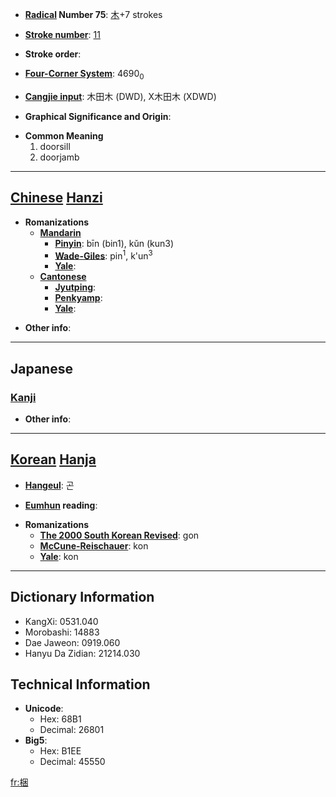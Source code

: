 * '''[[Wiktionary:Chinese radical index| Radical]] Number 75''': [[Wiktionary:Chinese radical index 木|木]]+7 strokes

* '''[[Wiktionary:Chinese total strokes index|Stroke number]]''': [[Wiktionary:Chinese total strokes index 11|11]]

* '''Stroke order''': 

* '''[[Wiktionary:Chinese four corner index|Four-Corner System]]''': 4690<sub>0</sub>

* '''[[Wiktionary:Chinese Cangjie index|Cangjie input]]''': 木田木 (DWD), X木田木 (XDWD)

* '''Graphical Significance and Origin''': 

* '''Common Meaning'''
*#doorsill
*# doorjamb


----

== [[Chinese]] [[Hanzi]] ==

* '''Romanizations'''
** '''[[Mandarin]]'''
*** '''[[Pinyin]]''': bīn (bin1), kǔn (kun3)
*** '''[[Wade-Giles]]''': pin<sup>1</sup>, k'un<sup>3</sup>
*** '''[[Yale]]''': 
** '''[[Cantonese]]'''
*** '''[[Jyutping]]''':
*** '''[[Penkyamp]]''': 
*** '''[[Yale]]''': 

* '''Other info''': 

----

==Japanese==
===[[Kanji]]===
{{kanji|on readings=[[こん]] (kon)|kun readings=[[しきみ]] (shikimi), [[こり]] (kori)}}

* '''Other info''':  

----

== [[Korean]] [[Hanja]] ==

* '''[[Hangeul]]''': 곤

* '''[[Eumhun]] reading''': 

* '''Romanizations'''
** '''[[The 2000 South Korean Revised Romanization|The 2000 South Korean Revised]]''': gon
** '''[[McCune-Reischauer]]''': kon
** '''[[Yale]]''': kon

----

== Dictionary Information ==

* KangXi: 0531.040
* Morobashi: 14883
* Dae Jaweon: 0919.060
* Hanyu Da Zidian: 21214.030

== Technical Information ==

* '''Unicode''':
** Hex: 68B1
** Decimal: 26801
* '''Big5''':
** Hex: B1EE
** Decimal: 45550

[[fr:梱]]
